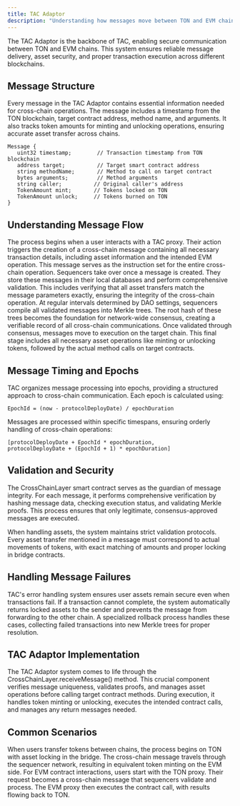```yaml
---
title: TAC Adaptor
description: "Understanding how messages move between TON and EVM chains in TAC"
---
```


The TAC Adaptor is the backbone of TAC, enabling secure communication between TON and EVM chains. This system ensures reliable message delivery, asset security, and proper transaction execution across different blockchains.

## Message Structure

Every message in the TAC Adaptor contains essential information needed for cross-chain operations. The message includes a timestamp from the TON blockchain, target contract address, method name, and arguments. It also tracks token amounts for minting and unlocking operations, ensuring accurate asset transfer across chains.

```solidity
Message {
   uint32 timestamp;        // Transaction timestamp from TON blockchain
   address target;          // Target smart contract address
   string methodName;       // Method to call on target contract
   bytes arguments;         // Method arguments
   string caller;          // Original caller's address
   TokenAmount mint;       // Tokens locked on TON
   TokenAmount unlock;     // Tokens burned on TON
}
```

## Understanding Message Flow

<Steps>
<Step title="Message Creation">
The process begins when a user interacts with a TAC proxy. Their action triggers the creation of a cross-chain message containing all necessary transaction details, including asset information and the intended EVM operation. This message serves as the instruction set for the entire cross-chain operation.
</Step>

<Step title="Sequencer Processing">
  Sequencers take over once a message is created. They store these messages in
  their local databases and perform comprehensive validation. This includes
  verifying that all asset transfers match the message parameters exactly,
  ensuring the integrity of the cross-chain operation.
</Step>

<Step title="Tree Formation">
  At regular intervals determined by DAO settings, sequencers compile all
  validated messages into Merkle trees. The root hash of these trees becomes the
  foundation for network-wide consensus, creating a verifiable record of all
  cross-chain communications.
</Step>

<Step title="Message Execution">
Once validated through consensus, messages move to execution on the target chain. This final stage includes all necessary asset operations like minting or unlocking tokens, followed by the actual method calls on target contracts.
</Step>
</Steps>

## Message Timing and Epochs

TAC organizes message processing into epochs, providing a structured approach to cross-chain communication. Each epoch is calculated using:

```
EpochId = (now - protocolDeployDate) / epochDuration
```

Messages are processed within specific timespans, ensuring orderly handling of cross-chain operations:

```
[protocolDeployDate + EpochId * epochDuration,
protocolDeployDate + (EpochId + 1) * epochDuration]
```

## Validation and Security

The CrossChainLayer smart contract serves as the guardian of message integrity. For each message, it performs comprehensive verification by hashing message data, checking execution status, and validating Merkle proofs. This process ensures that only legitimate, consensus-approved messages are executed.

When handling assets, the system maintains strict validation protocols. Every asset transfer mentioned in a message must correspond to actual movements of tokens, with exact matching of amounts and proper locking in bridge contracts.

## Handling Message Failures

TAC's error handling system ensures user assets remain secure even when transactions fail. If a transaction cannot complete, the system automatically returns locked assets to the sender and prevents the message from forwarding to the other chain. A specialized rollback process handles these cases, collecting failed transactions into new Merkle trees for proper resolution.

## TAC Adaptor Implementation

The TAC Adaptor system comes to life through the CrossChainLayer.receiveMessage() method. This crucial component verifies message uniqueness, validates proofs, and manages asset operations before calling target contract methods. During execution, it handles token minting or unlocking, executes the intended contract calls, and manages any return messages needed.

## Common Scenarios

<Steps>
<Step title="Token Transfers">
When users transfer tokens between chains, the process begins on TON with asset locking in the bridge. The cross-chain message travels through the sequencer network, resulting in equivalent token minting on the EVM side.
</Step>

<Step title="Contract Interactions">
For EVM contract interactions, users start with the TON proxy. Their request becomes a cross-chain message that sequencers validate and process. The EVM proxy then executes the contract call, with results flowing back to TON.
</Step>
</Steps>
